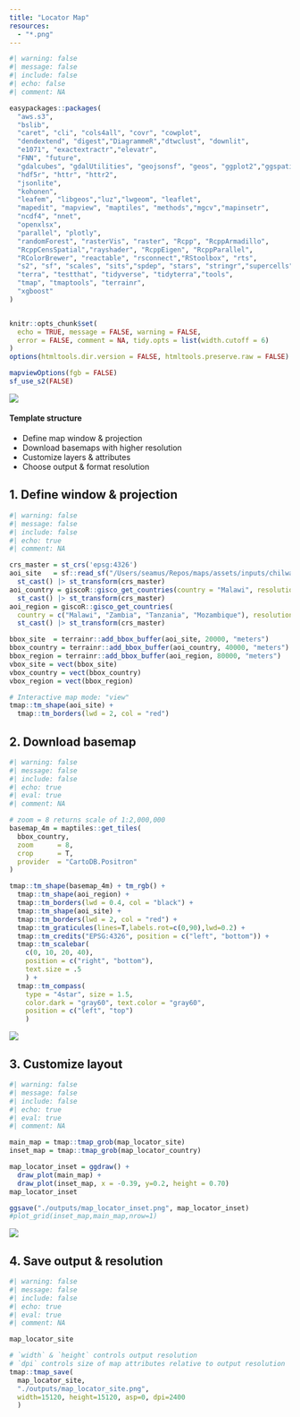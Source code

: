 ```yaml
---
title: "Locator Map"
resources:
  - "*.png"
---
```


```r
#| warning: false
#| message: false
#| include: false
#| echo: false
#| comment: NA

easypackages::packages(  
  "aws.s3", 
  "bslib",
  "caret", "cli", "cols4all", "covr", "cowplot",
  "dendextend", "digest","DiagrammeR","dtwclust", "downlit",
  "e1071", "exactextractr","elevatr",
  "FNN", "future",
  "gdalcubes", "gdalUtilities", "geojsonsf", "geos", "ggplot2","ggspatial","grid", "giscoR",
  "hdf5r", "httr", "httr2",
  "jsonlite", 
  "kohonen", 
  "leafem", "libgeos","luz","lwgeom", "leaflet",
  "mapedit", "mapview", "maptiles", "methods","mgcv","mapinsetr",
  "ncdf4", "nnet", 
  "openxlsx", 
  "parallel", "plotly",
  "randomForest", "rasterVis", "raster", "Rcpp", "RcppArmadillo", 
  "RcppCensSpatial","rayshader", "RcppEigen", "RcppParallel", 
  "RColorBrewer", "reactable", "rsconnect","RStoolbox", "rts", 
  "s2", "sf", "scales", "sits","spdep", "stars", "stringr","supercells", 
  "terra", "testthat", "tidyverse", "tidyterra","tools", 
  "tmap", "tmaptools", "terrainr",
  "xgboost"
)


knitr::opts_chunk$set(
  echo = TRUE, message = FALSE, warning = FALSE,
  error = FALSE, comment = NA, tidy.opts = list(width.cutoff = 6)
) 
options(htmltools.dir.version = FALSE, htmltools.preserve.raw = FALSE)

mapviewOptions(fgb = FALSE)
sf_use_s2(FALSE)
```

![](assets/outputs/map_locator_inset.png)

#### Template structure

-   Define map window & projection
-   Download basemaps with higher resolution
-   Customize layers & attributes
-   Choose output & format resolution

## 1. Define window & projection

```r
#| warning: false
#| message: false
#| include: false
#| echo: true
#| comment: NA

crs_master = st_crs('epsg:4326')
aoi_site   = sf::read_sf("/Users/seamus/Repos/maps/assets/inputs/chilwa_watershed_4326.shp") |>
  st_cast() |> st_transform(crs_master)
aoi_country = giscoR::gisco_get_countries(country = "Malawi", resolution = "3") |>
  st_cast() |> st_transform(crs_master)
aoi_region = giscoR::gisco_get_countries(
  country = c("Malawi", "Zambia", "Tanzania", "Mozambique"), resolution = "3") |>
  st_cast() |> st_transform(crs_master)

bbox_site  = terrainr::add_bbox_buffer(aoi_site, 20000, "meters")
bbox_country = terrainr::add_bbox_buffer(aoi_country, 40000, "meters")
bbox_region = terrainr::add_bbox_buffer(aoi_region, 80000, "meters")
vbox_site = vect(bbox_site)
vbox_country = vect(bbox_country)
vbox_region = vect(bbox_region)

# Interactive map mode: "view" 
tmap::tm_shape(aoi_site) +
  tmap::tm_borders(lwd = 2, col = "red")
```

## 2. Download basemap

```r
#| warning: false
#| message: false
#| include: false
#| echo: true
#| eval: true
#| comment: NA

# zoom = 8 returns scale of 1:2,000,000
basemap_4m = maptiles::get_tiles(
  bbox_country, 
  zoom      = 8, 
  crop      = T,
  provider  = "CartoDB.Positron"
)

tmap::tm_shape(basemap_4m) + tm_rgb() + 
  tmap::tm_shape(aoi_region) +
  tmap::tm_borders(lwd = 0.4, col = "black") +
  tmap::tm_shape(aoi_site) +
  tmap::tm_borders(lwd = 2, col = "red") +
  tmap::tm_graticules(lines=T,labels.rot=c(0,90),lwd=0.2) +
  tmap::tm_credits("EPSG:4326", position = c("left", "bottom")) + 
  tmap::tm_scalebar(
    c(0, 10, 20, 40), 
    position = c("right", "bottom"), 
    text.size = .5
    ) +
  tmap::tm_compass(
    type = "4star", size = 1.5,
    color.dark = "gray60", text.color = "gray60",
    position = c("left", "top")
    ) 
```

![](assets/outputs/map_locator_country.png)

## 3. Customize layout

```r
#| warning: false
#| message: false
#| include: false
#| echo: true
#| eval: true
#| comment: NA

main_map = tmap::tmap_grob(map_locator_site)
inset_map = tmap::tmap_grob(map_locator_country)

map_locator_inset = ggdraw() +
  draw_plot(main_map) +
  draw_plot(inset_map, x = -0.39, y=0.2, height = 0.70)
map_locator_inset

ggsave("./outputs/map_locator_inset.png", map_locator_inset)
#plot_grid(inset_map,main_map,nrow=1)
```

![](assets/outputs/map_locator_inset.png)

## 4. Save output & resolution

```r
#| warning: false
#| message: false
#| include: false
#| echo: true
#| eval: true
#| comment: NA

map_locator_site

# `width` & `height` controls output resolution 
# `dpi` controls size of map attributes relative to output resolution
tmap::tmap_save(
  map_locator_site, 
  "./outputs/map_locator_site.png", 
  width=15120, height=15120, asp=0, dpi=2400
  )
```
